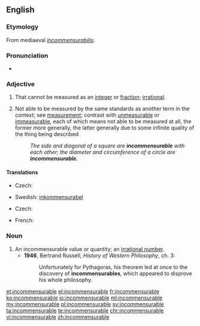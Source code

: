 ==English==

===Etymology===
From mediaeval {{etyl|la|en}} ''[[incommensurabilis]]''.

===Pronunciation===
* {{IPA|/ɪnkəˈmɛnsjʊəɹəbəl/}}

===Adjective===
{{en-adj}}

# {{context|mathematics|lang=en}} That cannot be measured as an [[integer]] or [[fraction]]; [[irrational]].
# Not able to be measured by the same standards as another term in the context; see [[measurement]]; contrast with [[unmeasurable]] or [[immeasurable]], each of which means not able to be measured at all, the former more generally, the latter generally due to some infinite quality of the thing being described
#: ''The side and diagonal of a square are '''incommensurable''' with each other; the diameter and circumference of a circle are '''incommensurable'''.''

====Translations====
{{trans-top|in mathematics}}
* Czech: {{t-|cs|nesoudělný|m}}
{{trans-mid}}
* Swedish: [[inkommensurabel]]
{{trans-bottom}}

{{trans-top|of two aspects or attributes}}
* Czech: {{t-|cs|nesouměřitelný|m}}
{{trans-mid}}
* French: {{t-|fr|sans commune mesure}}
{{trans-bottom}}

===Noun===
{{en-noun}}

# An incommensurable value or quantity; an [[irrational number]].
#* '''1946''', Bertrand Russell, ''History of Western Philosophy'', ch. 3:
#*: Unfortunately for Pythagoras, his theorem led at once to the discovery of '''incommensurables''', which appeared to disprove his whole philosophy.

[[et:incommensurable]]
[[el:incommensurable]]
[[fr:incommensurable]]
[[ko:incommensurable]]
[[io:incommensurable]]
[[ml:incommensurable]]
[[my:incommensurable]]
[[pl:incommensurable]]
[[sv:incommensurable]]
[[ta:incommensurable]]
[[te:incommensurable]]
[[chr:incommensurable]]
[[vi:incommensurable]]
[[zh:incommensurable]]